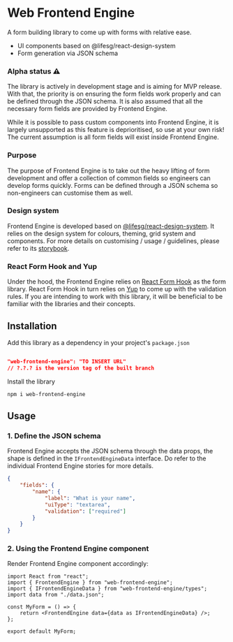 
<Meta title="Introduction/Getting Started" />

# Web Frontend Engine

<VersionTags link="https://github.com/LifeSG/web-frontend-engine" />

A form building library to come up with forms with relative ease.

-   UI components based on @lifesg/react-design-system
-   Form generation via JSON schema

### Alpha status ⚠️

The library is actively in development stage and is aiming for MVP release. With that, the priority is on ensuring the form fields work properly and can be defined through the JSON schema. It is also assumed that all the necessary form fields are provided by Frontend Engine.

While it is possible to pass custom components into Frontend Engine, it is largely unsupported as this feature is deprioritised, so use at your own risk! The current assumption is all form fields will exist inside Frontend Engine.

### Purpose

The purpose of Frontend Engine is to take out the heavy lifting of form development and offer a collection of common fields so engineers can develop forms quickly. Forms can be defined through a JSON schema so non-engineers can customise them as well.

### Design system

Frontend Engine is developed based on [@lifesg/react-design-system](https://bitbucket.ship.gov.sg/projects/PUSH/repos/@lifesg/react-design-system/browse). It relies on the design system for colours, theming, grid system and components. For more details on customising / usage / guidelines, please refer to its [storybook](https://www.dev.lifesg.io/storybook/lifesg/index.html?path=/story/introduction-getting-started--page).

### React Form Hook and Yup

Under the hood, the Frontend Engine relies on [React Form Hook](https://react-hook-form.com/) as the form library. React Form Hook in turn relies on [Yup](https://github.com/jquense/yup) to come up with the validation rules. If you are intending to work with this library, it will be beneficial to be familiar with the libraries and their concepts.

## Installation

Add this library as a dependency in your project's `package.json`

```json

"web-frontend-engine": "TO INSERT URL"
// ?.?.? is the version tag of the built branch

```

Install the library

```bash
npm i web-frontend-engine
```

## Usage

### 1. Define the JSON schema

Frontend Engine accepts the JSON schema through the data props, the shape is defined in the `IFrontendEngineData` interface. Do refer to the individual Frontend Engine stories for more details.

```json
{
	"fields": {
		"name": {
			"label": "What is your name",
			"uiType": "textarea",
			"validation": ["required"]
		}
	}
}
```

### 2. Using the Frontend Engine component

Render Frontend Engine component accordingly:

```tsx
import React from "react";
import { FrontendEngine } from "web-frontend-engine";
import { IFrontendEngineData } from "web-frontend-engine/types";
import data from "./data.json";

const MyForm = () => {
	return <FrontendEngine data={data as IFrontendEngineData} />;
};

export default MyForm;
```
